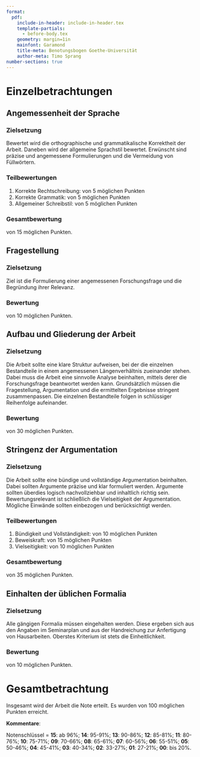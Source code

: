 ```yaml
---
format:
  pdf:
    include-in-header: include-in-header.tex
    template-partials: 
      - before-body.tex
    geometry: margin=1in
    mainfont: Garamond
    title-meta: Benotungsbogen Goethe-Universität
    author-meta: Timo Sprang
number-sections: true
---
```



# Einzelbetrachtungen

## Angemessenheit der Sprache

### Zielsetzung

Bewertet wird die orthographische und grammatikalische Korrektheit der Arbeit. Daneben wird der allgemeine Sprachstil bewertet. Erwünscht sind präzise und angemessene Formulierungen und die Vermeidung von Füllwörtern.

### Teilbewertungen

1. Korrekte Rechtschreibung: \raisebox{-.1cm}{\TextField[width=.6cm, name=ortho, value=, align=2]{}} von 5 möglichen Punkten
2. Korrekte Grammatik: \raisebox{-.1cm}{\TextField[width=.6cm, name=grammar, value=, align=2]{}} von 5 möglichen Punkten
3. Allgemeiner Schreibstil: \raisebox{-.1cm}{\TextField[width=.6cm, name=writing, value=, align=2]{}} von 5 möglichen Punkten

### Gesamtbewertung

\raisebox{-.1cm}{\TextField[width=.6cm, name=lang, value=, align=2]{}} von 15 möglichen Punkten.

## Fragestellung

### Zielsetzung

Ziel ist die Formulierung einer angemessenen Forschungsfrage und die Begründung ihrer Relevanz.

### Bewertung

\raisebox{-.1cm}{\TextField[width=.6cm, name=ques, value=, align=2]{}} von 10 möglichen Punkten.

## Aufbau und Gliederung der Arbeit

### Zielsetzung

Die Arbeit sollte eine klare Struktur aufweisen, bei der die einzelnen Bestandteile in einem angemessenen Längenverhältnis zueinander stehen. Dabei muss die Arbeit eine sinnvolle Analyse beinhalten, mittels derer die Forschungsfrage beantwortet werden kann. Grundsätzlich müssen die Fragestellung, Argumentation und die ermittelten Ergebnisse stringent zusammenpassen. Die einzelnen Bestandteile folgen in schlüssiger Reihenfolge aufeinander.

### Bewertung

\raisebox{-.1cm}{\TextField[width=.6cm, name=struc, value=, align=2]{}} von 30 möglichen Punkten.

## Stringenz der Argumentation

### Zielsetzung

Die Arbeit sollte eine bündige und vollständige Argumentation beinhalten. Dabei sollten Argumente präzise und klar formuliert werden. Argumente sollten überdies logisch nachvollziehbar und inhaltlich richtig sein. Bewertungsrelevant ist schließlich die Vielseitigkeit der Argumentation. Mögliche Einwände sollten einbezogen und berücksichtigt werden.

### Teilbewertungen

1. Bündigkeit und Vollständigkeit: \raisebox{-.1cm}{\TextField[width=.6cm, name=density, value=, align=2]{}} von 10 möglichen Punkten
2. Beweiskraft: \raisebox{-.1cm}{\TextField[width=.6cm, name=correct, value=, align=2]{}} von 15 möglichen Punkten
3. Vielseitigkeit: \raisebox{-.1cm}{\TextField[width=.6cm, name=wealth, value=, align=2]{}} von 10 möglichen Punkten

### Gesamtbewertung

\raisebox{-.1cm}{\TextField[width=.6cm, name=args, value=, align=2]{}} von 35 möglichen Punkten.

## Einhalten der üblichen Formalia

### Zielsetzung

Alle gängigen Formalia müssen eingehalten werden. Diese ergeben sich aus den Angaben im Seminarplan und aus der Handreichung zur Anfertigung von Hausarbeiten. Oberstes Kriterium ist stets die Einheitlichkeit.

### Bewertung

\raisebox{-.1cm}{\TextField[width=.6cm, name=formalities, value=, align=2]{}} von 10 möglichen Punkten.

\newpage

# Gesamtbetrachtung

Insgesamt wird der Arbeit die Note \raisebox{-.1cm}{\TextField[width=1cm, name=final, value=]{}} erteilt. Es wurden \raisebox{-.1cm}{\TextField[width=1cm, name=points, value=]{}} von 100 möglichen Punkten erreicht.

**Kommentare**:

\TextField[multiline=TRUE, width=\textwidth, height=13cm, charsize=12pt, name=comments, value=]{}

\vfill

\begingroup
  \centering
  \raisebox{.5cm}{\wildcardb{Ort, Datum}}
  \hspace{1cm}
  \wildcard{Unterschrift}
  \par
\endgroup

\noindent\rule[7pt]{\linewidth}{0.4pt}

\small Notenschlüssel = **15**: ab 96%; **14**: 95-91%; **13**: 90-86%; **12**: 85-81%; **11**: 80-76%; **10**: 75-71%; **09**: 70-66%; **08**: 65-61%; **07**: 60-56%; **06**: 55-51%; **05**: 50-46%; **04**: 45-41%; **03**: 40-34%; **02**: 33-27%; **01**: 27-21%; **00**: bis 20%.